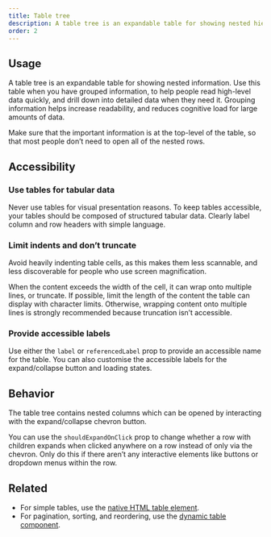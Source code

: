 ```yaml
---
title: Table tree
description: A table tree is an expandable table for showing nested hierarchies of information.
order: 2
---
```


## Usage

A table tree is an expandable table for showing nested information. Use this table when you have
grouped information, to help people read high-level data quickly, and drill down into detailed data
when they need it. Grouping information helps increase readability, and reduces cognitive load for
large amounts of data.

Make sure that the important information is at the top-level of the table, so that most people don’t
need to open all of the nested rows.

## Accessibility

### Use tables for tabular data

Never use tables for visual presentation reasons. To keep tables accessible, your tables should be
composed of structured tabular data. Clearly label column and row headers with simple language.

### Limit indents and don’t truncate

Avoid heavily indenting table cells, as this makes them less scannable, and less discoverable for
people who use screen magnification.

When the content exceeds the width of the cell, it can wrap onto multiple lines, or truncate. If
possible, limit the length of the content the table can display with character limits. Otherwise,
wrapping content onto multiple lines is strongly recommended because truncation isn’t accessible.

### Provide accessible labels

Use either the `label` or `referencedLabel` prop to provide an accessible name for the table. You
can also customise the accessible labels for the expand/collapse button and loading states.

## Behavior

The table tree contains nested columns which can be opened by interacting with the expand/collapse
chevron button.

You can use the `shouldExpandOnClick` prop to change whether a row with children expands when
clicked anywhere on a row instead of only via the chevron. Only do this if there aren’t any
interactive elements like buttons or dropdown menus within the row.

## Related

- For simple tables, use the [native HTML table element](/components/css-reset/examples#tables).
- For pagination, sorting, and reordering, use the
  [dynamic table component](/components/dynamic-table/examples).
